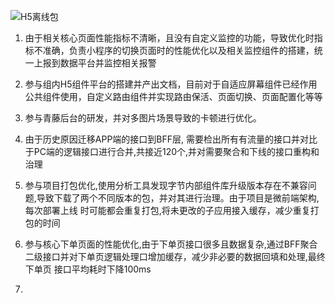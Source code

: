 ![H5离线包](https://juejin.cn/post/7329788629034434599)
1. 由于相关核心页面性能指标不清晰，且没有自定义监控的功能，导致优化时指标不准确，负责小程序的切换页面时的性能优化以及相关监控组件的搭建，统一上报到数据平台并监控相关报警
2. 参与组内H5组件平台的搭建并产出文档，目前对于自适应屏幕组件已经作用公共组件使用，自定义路由组件并实现路由保活、页面切换、页面配置化等等
3. 参与青藤后台的研发，并对多图片场景导致的卡顿进行优化。


1. 由于历史原因迁移APP端的接口到BFF层, 需要检出所有有流量的接口并对比于PC端的逻辑接口进行合并,共接近120个,并对需要聚合和下线的接口重构和治理
2. 参与项目打包优化,使用分析工具发现字节内部组件库升级版本存在不兼容问题,导致下载了两个不同版本的包，并对其进行治理。由于项目是微前端架构,每次部署上线
时可能都会重复打包,将未更改的子应用接入缓存，减少重复打包的时间
3. 参与核心下单页面的性能优化,由于下单页接口很多且数据复杂,通过BFF聚合二级接口并对下单页逻辑处理口增加缓存，减少非必要的数据回填和处理,最终下单页
接口平均耗时下降100ms
4. 